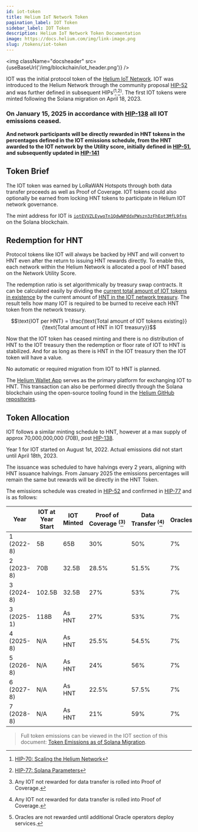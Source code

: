 ```yaml
---
id: iot-token
title: Helium IoT Network Token
pagination_label: IOT Token
sidebar_label: IOT Token
description: Helium IoT Network Token Documentation
image: https://docs.helium.com/img/link-image.png
slug: /tokens/iot-token
---
```



<img className="docsheader" src={useBaseUrl('/img/blockchain/iot_header.png')} />

IOT was the initial protocol token of the [Helium IoT Network][iot-network]. IOT was introduced to
the Helium Network through the community proposal [HIP-52][hip-52] and was further defined in
subsequent HIPs<sup>(</sup>[^1]<sup>,</sup>[^2]<sup>)</sup>. The first IOT tokens were minted
following the Solana migration on April 18, 2023.

### On January 15, 2025 in accordance with [HIP-138][hip-138] all IOT emissions ceased.

**And network participants will be directly rewarded in HNT tokens in the percentages defined in the
IOT emissions schedule, from the HNT awarded to the IOT network by the Utility score, initially 
defined in [HIP-51][hip-51], and subsequently updated in [HIP-141][hip-141]**

## Token Brief

The IOT token was earned by LoRaWAN Hotspots through both data transfer proceeds as well as Proof of
Coverage. IOT tokens could also optionally be earned from locking HNT tokens to participate in
Helium IOT network governance.

The mint address for IOT is [`iotEVVZLEywoTn1QdwNPddxPWszn3zFhEot3MfL9fns`][iot-mint-address] on the
Solana blockchain.

## Redemption for HNT

Protocol tokens like IOT will always be backed by HNT and will convert to HNT even after the return
to issuing HNT rewards directly. To enable this, each network within the Helium Network is allocated
a pool of HNT based on the Network Utility Score.

The redemption ratio is set algorithmically by treasury swap contracts. It can be calculated easily
by dividing the [current total amount of IOT tokens in existence](https://solscan.io/token/iotEVVZLEywoTn1QdwNPddxPWszn3zFhEot3MfL9fns) by the current amount of [HNT in the IOT network treasury](https://solscan.io/account/CpyoYpaEZc8DvmkNWNZWfkQDFvGAvHp5mhtEhwGQhkTk). The result tells how many IOT is required to be burned to receive each HNT token from the network treasury.

$$\text{IOT per HNT} = \frac{\text{Total amount of IOT tokens existing}}{\text{Total amount of HNT in IOT treasury}}$$

Now that the IOT token has ceased minting and there is no distribution of HNT to the IOT treasury then 
the redemption or floor rate of IOT to HNT is stabilized. And for as long as there is HNT in the
IOT treasury then the IOT token will have a value.

No automatic or required migration from IOT to HNT is planned.

The [Helium Wallet App][wallet-app] serves as the primary platform for exchanging IOT to HNT. This
transaction can also be performed directly through the Solana blockchain using the open-source
tooling found in the [Helium GitHub repositories][github].

## Token Allocation

IOT follows a similar minting schedule to HNT, however at a max supply of approx 70,000,000,000
(70B), post [HIP-138][hip-138].

Year 1 for IOT started on August 1st, 2022. Actual emissions did not start until April 18th, 2023.

The issuance was scheduled to have halvings every 2 years, aligning with HNT issuance halvings. From
January 2025 the emissions percentages will remain the same but rewards will be directly in the HNT
Token.

The emissions schedule was created in [HIP-52][hip-52-emisions] and confirmed in
[HIP-77][hip-77-emisions] and is as follows:

| Year       | IOT at Year Start | IOT Minted | Proof of Coverage <sup>(</sup>[^3]<sup>)</sup> | Data Transfer <sup>(</sup>[^3]<sup>)</sup> | Oracles <sup>(</sup>[^4]<sup>)</sup> | Operations Fund | veHNT Stakes |
| ---------- | ----------------- | ---------- | ---------------------------------------------- | ------------------------------------------ | ------------------------------------ | --------------- | ------------ |
| 1 (2022-8) | 5B                | 65B        | 30%                                            | 50%                                        | 7%                                   | 7%              | 6%           |
| 2 (2023-8) | 70B               | 32.5B      | 28.5%                                          | 51.5%                                      | 7%                                   | 7%              | 6%           |
| 3 (2024-8) | 102.5B            | 32.5B      | 27%                                            | 53%                                        | 7%                                   | 7%              | 6%           |
| 3 (2025-1) | 118B              | As HNT     | 27%                                            | 53%                                        | 7%                                   | 7%              | 6%           |
| 4 (2025-8) | N/A               | As HNT     | 25.5%                                          | 54.5%                                      | 7%                                   | 7%              | 6%           |
| 5 (2026-8) | N/A               | As HNT     | 24%                                            | 56%                                        | 7%                                   | 7%              | 6%           |
| 6 (2027-8) | N/A               | As HNT     | 22.5%                                          | 57.5%                                      | 7%                                   | 7%              | 6%           |
| 7 (2028-8) | N/A               | As HNT     | 21%                                            | 59%                                        | 7%                                   | 7%              | 6%           |

> Full token emissions can be viewed in the IOT section of this document: [Token Emissions as of
> Solana Migration][migration-emissions].

[^1]: [HIP-70: Scaling the Helium Network][hip-70]
[^2]: [HIP-77: Solana Parameters][hip-77]
[^3]: Any IOT not rewarded for data transfer is rolled into Proof of Coverage.
[^4]: Oracles are not rewarded until additional Oracle operators deploy services.

[github]: https://github.com/helium
[hip-52-emisions]: https://github.com/helium/HIP/blob/main/0052-iot-dao.md#emissions-curve
[hip-52]: https://github.com/helium/HIP/blob/main/0052-iot-dao.md
[hip-70]: https://github.com/helium/HIP/blob/main/0070-scaling-helium.md
[hip-77-emisions]:
  https://github.com/helium/HIP/blob/main/0077-solana-parameters.md#emission-schedules
[hip-77]: https://github.com/helium/HIP/blob/main/0077-solana-parameters.md
[iot-mint-address]: https://explorer.solana.com/address/iotEVVZLEywoTn1QdwNPddxPWszn3zFhEot3MfL9fns
[iot-network]: /iot/lorawan-on-helium
[migration-emissions]:
  https://github.com/helium/HIP/blob/main/files/0077/token-emissions-as-of-solana-migration.pdf
[wallet-app]: /wallets/helium-wallet-app
[explorer-stats]: https://explorer.helium.com/stats
[hip-138]: https://github.com/helium/HIP/blob/main/0138-return-to-hnt.md
[hip-51]: https://github.com/helium/HIP/blob/main/0051-helium-dao.md
[hip-141]: https://github.com/helium/HIP/blob/main/0141-single-token-governance-and-release-proposals.md#migrating-to-a-protocol-score-based-only-on-delegation
